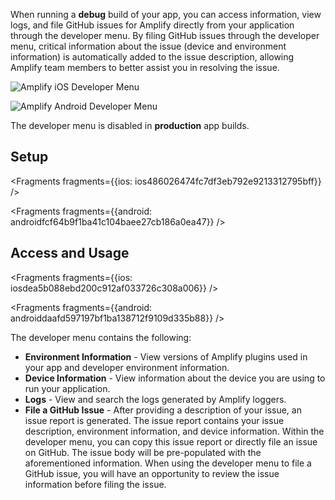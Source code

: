 When running a **debug** build of your app, you can access information, view logs, and file GitHub issues for Amplify directly from your application through the developer menu. By filing GitHub issues through the developer menu, critical information about the issue (device and environment information) is automatically added to the issue description, allowing Amplify team members to better assist you in resolving the issue.

<FilterContent platform="ios">

![Amplify iOS Developer Menu](/images/debugging/iosDevMenu.png)

</FilterContent>

<FilterContent platform="android">

![Amplify Android Developer Menu](/images/debugging/androidDevMenu.png)

</FilterContent>

<Callout warning>

The developer menu is disabled in **production** app builds.

</Callout>

## Setup




<Fragments fragments={{ios: ios486026474fc7df3eb792e9213312795bff}} />



<Fragments fragments={{android: androidfcf64b9f1ba41c104baee27cb186a0ea47}} />

## Access and Usage




<Fragments fragments={{ios: iosdea5b088ebd200c912af033726c308a006}} />



<Fragments fragments={{android: androiddaafd597197bf1ba138712f9109d335b88}} />

The developer menu contains the following:

* **Environment Information** - View versions of Amplify plugins used in your app and developer environment information.
* **Device Information** - View information about the device you are using to run your application.
* **Logs** - View and search the logs generated by Amplify loggers.
* **File a GitHub Issue** - After providing a description of your issue, an issue report is generated. The issue report contains your issue description, environment information, and device information. Within the developer menu, you can copy this issue report or directly file an issue on GitHub. The issue body will be pre-populated with the aforementioned information. When using the developer menu to file a GitHub issue, you will have an opportunity to review the issue information before filing the issue.